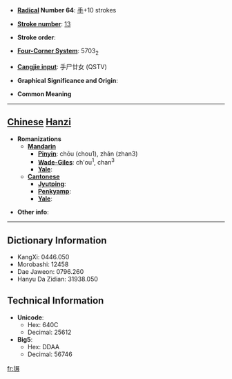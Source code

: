 * '''[[Wiktionary:Chinese radical index| Radical]] Number 64''': [[Wiktionary:Chinese radical index 手|手]]+10 strokes

* '''[[Wiktionary:Chinese total strokes index|Stroke number]]''': [[Wiktionary:Chinese total strokes index 13|13]]

* '''Stroke order''': 

* '''[[Wiktionary:Chinese four corner index|Four-Corner System]]''': 5703<sub>2</sub>

* '''[[Wiktionary:Chinese Cangjie index|Cangjie input]]''': 手尸廿女 (QSTV)

* '''Graphical Significance and Origin''': 

* '''Common Meaning'''

----

== [[Chinese]] [[Hanzi]] ==

* '''Romanizations'''
** '''[[Mandarin]]'''
*** '''[[Pinyin]]''': chōu (chou1), zhǎn (zhan3)
*** '''[[Wade-Giles]]''': ch'ou<sup>1</sup>, chan<sup>3</sup>
*** '''[[Yale]]''': 
** '''[[Cantonese]]'''
*** '''[[Jyutping]]''':
*** '''[[Penkyamp]]''': 
*** '''[[Yale]]''': 

* '''Other info''': 

----

== Dictionary Information ==

* KangXi: 0446.050
* Morobashi: 12458
* Dae Jaweon: 0796.260
* Hanyu Da Zidian: 31938.050

== Technical Information ==

* '''Unicode''':
** Hex: 640C
** Decimal: 25612
* '''Big5''':
** Hex: DDAA
** Decimal: 56746

[[fr:搌]]